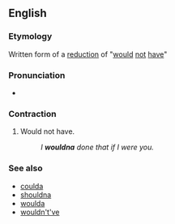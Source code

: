 ==English==

===Etymology===
Written form of a [[w:reduction (linguistics)|reduction]] of "[[would]] [[not]] [[have]]"

===Pronunciation===
* {{IPA|/'wʊdnə/}}

===Contraction===
{{en-cont}}

# {{colloquial}} Would not have.
#: ''I '''wouldna''' done that if I were you.''

===See also===
* [[coulda]]
* [[shouldna]]
* [[woulda]]
* [[wouldn't've]]